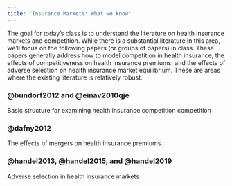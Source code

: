 ```yaml
---
title: "Insurance Markets: What we know"
---
```


The goal for today's class is to understand the literature on health insurance markets and competition. While there is a substantial literature in this area, we'll focus on the following papers (or groups of papers) in class. These papers generally address how to model competition in health insurance, the effects of competitiveness on health insurance premiums, and the effects of adverse selection on health insurance market equilibrium. These are areas where the existing literature is relatively robust.

### @bundorf2012 and @einav2010qje
Basic structure for examining health insurance competition competition

### @dafny2012
The effects of mergers on health insurance premiums.

### @handel2013, @handel2015, and @handel2019
Adverse selection in health insurance markets
